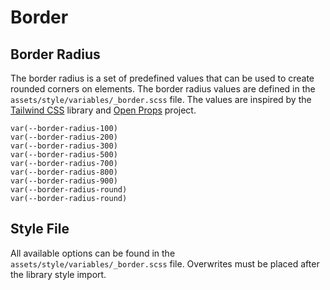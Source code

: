 
<Meta title="Guide/Border" />

# Border

## Border Radius

The border radius is a set of predefined values that can be used to create rounded corners on elements. The border radius values are defined in the `assets/style/variables/_border.scss` file.
The values are inspired by the [Tailwind CSS](https://tailwindcss.com/docs/border-radius) library and [Open Props](https://open-props.style) project.

<section class="dynamic-grid mb">
  <div class="border-radius-example" style={{ 'border-radius': 'var(--border-radius-100)' }}>
    <code>var(--border-radius-100)</code>
  </div>
  <div class="border-radius-example" style={{ 'border-radius': 'var(--border-radius-200)' }}>
    <code>var(--border-radius-200)</code>
  </div>
  <div class="border-radius-example" style={{ 'border-radius': 'var(--border-radius-300)' }}>
    <code>var(--border-radius-300)</code>
  </div>
  <div class="border-radius-example" style={{ 'border-radius': 'var(--border-radius-500)' }}>
    <code>var(--border-radius-500)</code>
  </div>
  <div class="border-radius-example" style={{ 'border-radius': 'var(--border-radius-700)' }}>
    <code>var(--border-radius-700)</code>
  </div>
  <div class="border-radius-example" style={{ 'border-radius': 'var(--border-radius-800)' }}>
    <code>var(--border-radius-800)</code>
  </div>
  <div class="border-radius-example" style={{ 'border-radius': 'var(--border-radius-900)' }}>
    <code>var(--border-radius-900)</code>
  </div>
  <div class="border-radius-example" style={{ 'border-radius': 'var(--border-radius-round)' }}>
    <code>var(--border-radius-round)</code>
  </div>
  <div class="border-pill-example" style={{ 'border-radius': 'var(--border-radius-round)' }}>
    <code>var(--border-radius-round)</code>
  </div>
</section>

## Style File

All available options can be found in the `assets/style/variables/_border.scss` file. Overwrites must be placed after the library style import.
<Source type="code" language="css" code={BorderVariables} />
